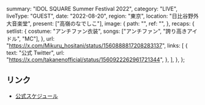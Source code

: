   summary: "IDOL SQUARE Summer Festival 2022",
  category: "LIVE",
  liveType: "GUEST",
  date: "2022-08-20",
  region: "東京",
  location: "日比谷野外大音楽堂",
  present: ["高嶺のなでしこ"],
  image: {
    path: "",
    ref: "",
  },
  recaps: {
    setlist: {
      costume: "アンチファン衣装",
      songs: ["アンチファン", "誇り高きアイドル", "MC"],
    },
    url: "https://x.com/Mikuru_hositani/status/1560888817208283137",
    links: [
      {
        text: "公式 Twitter",
        url: "https://x.com/takanenofficial/status/1560922262961721344",
      },
    ],
  },
};

## リンク

- [公式スケジュール](https://takanenonadeshiko.jp/?p=353)
